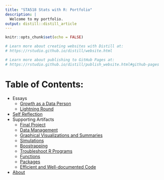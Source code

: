 ```yaml
---
title: "STA518 Stats with R: Portfolio"
description: |
  Welcome to my portfolio.
output: distill::distill_article
---
```


```r
knitr::opts_chunk$set(echo = FALSE)

# Learn more about creating websites with Distill at:
# https://rstudio.github.io/distill/website.html

# Learn more about publishing to GitHub Pages at:
# https://rstudio.github.io/distill/publish_website.html#github-pages
```

# Table of Contents:

- Essays
  - [Growth as a Data Person](growth_as_data_person.html)
  - [Lightning Round](lightning_round.html)
- [Self Reflection](final_grade_reflection.html)
- Supporting Artifacts
  - [Final Project](artifact_project.html)
  - [Data Management](artifact_manage_data.html)
  - [Graphical Visualizations and Summaries](artifact_graphical_and_numerical_summaries.html)
  - [Simulations](artifact_simulation.html)
  - [Boostrapping](artifact_boostrapping.html)
  - [Troubleshoot R Programs](artifact_troubleshoot.html)
  - [Functions](artifact_functions.html)
  - [Packages](artifact_packages.html)
  - [Efficient and Well-documented Code](artifact_best_practices.html)
- [About](about.html)